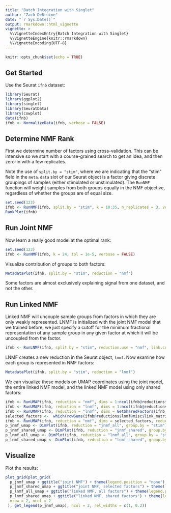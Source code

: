 ```yaml
---
title: "Batch Integration with Singlet"
author: "Zach DeBruine"
date: "`r Sys.Date()`"
output: rmarkdown::html_vignette
vignette: >
  %\VignetteIndexEntry{Batch Integration with Singlet}
  %\VignetteEngine{knitr::rmarkdown}
  %\VignetteEncoding{UTF-8}
---
```


```r
knitr::opts_chunk$set(echo = TRUE)
```

## Get Started

Use the Seurat `ifnb` dataset:

```R
library(Seurat)
library(ggplot2)
library(singlet)
library(SeuratData)
library(cowplot)
data(ifnb)
ifnb <- NormalizeData(ifnb, verbose = FALSE)
```

## Determine NMF Rank

First we determine number of factors using cross-validation.  This can be intensive so we start with a course-grained search to get an idea, and then zero-in with a few replicates.

Note the use of `split.by = "stim"`, where we are indicating that the "stim" field in the `meta.data` slot of our Seurat object is a factor giving discrete groupings of samples (either stimulated or unstimulated).  The `RunNMF` function will weight samples from both groups equally in the NMF objective, regardless of whether the groups are of equal size.

```R
set.seed(123)
ifnb <- RunNMF(ifnb, split.by = "stim", k = 10:35, n_replicates = 3, verbose = FALSE)
RankPlot(ifnb)
```

## Run Joint NMF

Now learn a really good model at the optimal rank:

```R
set.seed(123)
ifnb <- RunNMF(ifnb, k = 24, tol = 1e-5, verbose = FALSE)
```

Visualize contribution of groups to both factors:

```R
MetadataPlot(ifnb, split.by = "stim", reduction = "nmf")
```

Some factors are almost exclusively explaining signal from one dataset, and not the other.

## Run Linked NMF

Linked NMF will uncouple sample groups from factors in which they are only weakly represented. LNMF is initialized with the joint NMF model that we trained before, we just specify a cutoff for the minimum fractional representation of any sample group in any given factor at which it will be uncoupled from the factor.

```R
ifnb <- RunLNMF(ifnb, split.by = "stim", reduction.use = "nmf", link.cutoff = 0.5, tol = 1e-5, link.balance.rate = 0, verbose = FALSE)
```

LNMF creates a new reduction in the Seurat object, `lnmf`. Now examine how each group is represented in NMF factors:

```R
MetadataPlot(ifnb, split.by = "stim", reduction = "lnmf")
```

We can visualize these models on UMAP coordinates using the joint model, the entire linked NMF model, and the linked NMF model using only shared factors:

```R
ifnb <- RunUMAP(ifnb, reduction = "nmf", dims = 1:ncol(ifnb@reductions$nmf), reduction.name = "jnmf_all", verbose = FALSE)
ifnb <- RunUMAP(ifnb, reduction = "lnmf", dims = 1:ncol(ifnb@reductions$lnmf), reduction.name = "lnmf_all", verbose = FALSE)
ifnb <- RunUMAP(ifnb, reduction = "lnmf", dims = GetSharedFactors(ifnb, split.by = "stim"), reduction.name = "lnmf_shared", verbose = FALSE)
selected_factors <-  which(rowSums(ifnb@reductions$lnmf@misc$link_matrix == 0) == 0)
ifnb <- RunUMAP(ifnb, reduction = "nmf", dims = selected_factors, reduction.name = "jnmf_shared")
p_jnmf_umap <- DimPlot(ifnb, reduction = "jnmf_all", group.by = "stim")
p_jnmf_shared_umap <- DimPlot(ifnb, reduction = "jnmf_shared", group.by = "stim")
p_lnmf_all_umap <- DimPlot(ifnb, reduction = "lnmf_all", group.by = "stim")
p_lnmf_shared_umap <- DimPlot(ifnb, reduction = "lnmf_shared", group.by = "stim")
```

## Visualize

Plot the results:

```R
plot_grid(plot_grid(
  p_jnmf_umap + ggtitle("joint NMF") + theme(legend.position = "none") + theme(legend.position = "none"), 
  p_jnmf_shared_umap + ggtitle("joint NMF, selected factors") + theme(legend.position = "none"), 
  p_lnmf_all_umap + ggtitle("linked NMF, all factors") + theme(legend.position = "none"), 
  p_lnmf_shared_umap + ggtitle("linked NMF, shared factors") + theme(legend.position = "none"), 
  nrow = 2, ncol = 2
 ), get_legend(p_jnmf_umap), ncol = 2, rel_widths = c(1, 0.2))
```